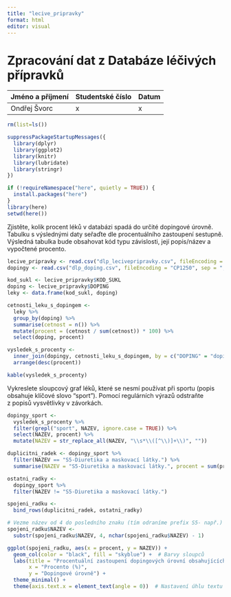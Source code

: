 ```yaml
---
title: "lecive_pripravky"
format: html
editor: visual
---
```


# **Zpracování dat z Databáze léčivých přípravků**

| Jméno a příjmení | Studentské číslo | Datum |
|------------------|------------------|-------|
| Ondřej Švorc     | x                | x     |

```r
rm(list=ls())
```

```r
suppressPackageStartupMessages({
  library(dplyr)
  library(ggplot2)
  library(knitr)
  library(lubridate)
  library(stringr)
})
```

```r
if (!requireNamespace("here", quietly = TRUE)) {
  install.packages("here")
}
library(here)
setwd(here())
```

Zjistěte, kolik procent léků v databázi spadá do určité dopingové úrovně. Tabulku s výslednými daty seřaďte dle procentuálního zastoupení sestupně. Výsledná tabulka bude obsahovat kód typu závislosti, její popis/název a vypočtené procento.

```r
lecive_pripravky <- read.csv("dlp_lecivepripravky.csv", fileEncoding = "CP1250", sep = ";")
dopingy <- read.csv("dlp_doping.csv", fileEncoding = "CP1250", sep = ";")
```

```r
kod_sukl <- lecive_pripravky$KOD_SUKL
doping <- lecive_pripravky$DOPING
leky <- data.frame(kod_sukl, doping)

cetnosti_leku_s_dopingem <- 
  leky %>% 
  group_by(doping) %>%
  summarise(cetnost = n()) %>%
  mutate(procent = (cetnost / sum(cetnost)) * 100) %>%
  select(doping, procent)

vysledek_s_procenty <- 
  inner_join(dopingy, cetnosti_leku_s_dopingem, by = c("DOPING" = "doping")) %>%
  arrange(desc(procent))

kable(vysledek_s_procenty)
```

Vykreslete sloupcový graf léků, které se nesmí používat při sportu (popis obsahuje klíčové slovo “sport”). Pomocí regulárních výrazů odstraňte z popisů vysvětlivky v závorkách.

```r
dopingy_sport <- 
  vysledek_s_procenty %>%
  filter(grepl("sport", NAZEV, ignore.case = TRUE)) %>%
  select(NAZEV, procent) %>%
  mutate(NAZEV = str_replace_all(NAZEV, "\\s*\\([^\\)]+\\)", ""))

duplicitni_radek <- dopingy_sport %>%
  filter(NAZEV == "S5-Diuretika a maskovací látky.") %>%
  summarise(NAZEV = "S5-Diuretika a maskovací látky.", procent = sum(procent))

ostatni_radky <- 
  dopingy_sport %>%
  filter(NAZEV != "S5-Diuretika a maskovací látky.")

spojeni_radku <-
  bind_rows(duplicitni_radek, ostatni_radky)

# Vezme název od 4 do posledního znaku (tím odraníme prefix S5- např.)
spojeni_radku$NAZEV <-
  substr(spojeni_radku$NAZEV, 4, nchar(spojeni_radku$NAZEV) - 1)

ggplot(spojeni_radku, aes(x = procent, y = NAZEV)) +
  geom_col(color = "black", fill = "skyblue") +  # Barvy sloupců
  labs(title = "Procentuální zastoupení dopingových úrovní obsahujících 'sport'",
       x = "Procento (%)",
       y = "Dopingové úrovně") +
  theme_minimal() +
  theme(axis.text.x = element_text(angle = 0))  # Nastavení úhlu textu na ose x
```
